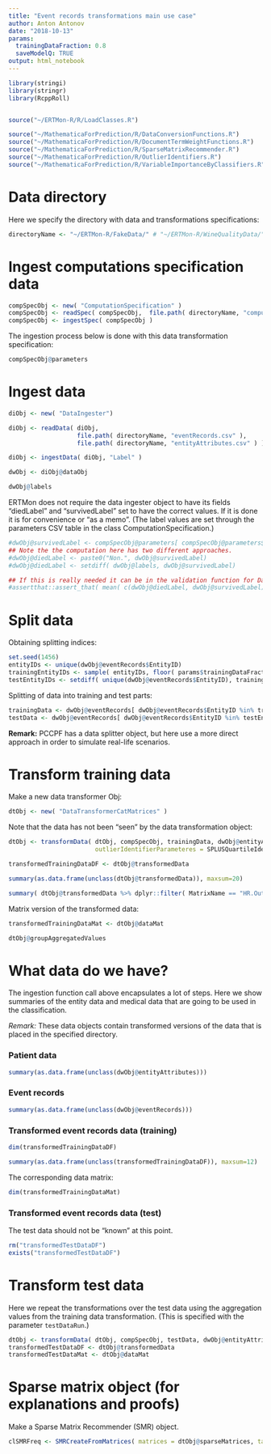```yaml
---
title: "Event records transformations main use case"
author: Anton Antonov
date: "2018-10-13"
params:
  trainingDataFraction: 0.8
  saveModelQ: TRUE
output: html_notebook
---
```


```r
library(stringi)
library(stringr)
library(RcppRoll)


source("~/ERTMon-R/R/LoadClasses.R")

source("~/MathematicaForPrediction/R/DataConversionFunctions.R")
source("~/MathematicaForPrediction/R/DocumentTermWeightFunctions.R")
source("~/MathematicaForPrediction/R/SparseMatrixRecommender.R")
source("~/MathematicaForPrediction/R/OutlierIdentifiers.R")
source("~/MathematicaForPrediction/R/VariableImportanceByClassifiers.R" )
```


# Data directory

Here we specify the directory with data and transformations specifications:

```r
directoryName <- "~/ERTMon-R/FakeData/" # "~/ERTMon-R/WineQualityData/"
```


# Ingest computations specification data

```r
compSpecObj <- new( "ComputationSpecification" )
compSpecObj <- readSpec( compSpecObj,  file.path( directoryName, "computationSpecification.csv" ) )  
compSpecObj <- ingestSpec( compSpecObj )
```

The ingestion process below is done with this data transformation specification:

```r
compSpecObj@parameters
```

# Ingest data

```r
diObj <- new( "DataIngester")

diObj <- readData( diObj, 
                   file.path( directoryName, "eventRecords.csv" ),
                   file.path( directoryName, "entityAttributes.csv" ) )

diObj <- ingestData( diObj, "Label" )

dwObj <- diObj@dataObj
```

```r
dwObj@labels
```

ERTMon does not require the data ingester object to have its fields "diedLabel" and "survivedLabel" set to have the correct values.
If it is done it is for convenience or "as a memo". 
(The label values are set through the parameters CSV table in the class ComputationSpecification.)

```r
#dwObj@survivedLabel <- compSpecObj@parameters[ compSpecObj@parameters$Variable == "Label","Critical.label"]
## Note the the computation here has two different approaches.
#dwObj@diedLabel <- paste0("Non.", dwObj@survivedLabel)
#dwObj@diedLabel <- setdiff( dwObj@labels, dwObj@survivedLabel)
```

```r
## If this is really needed it can be in the validation function for DataWrapper.
#assertthat::assert_that( mean( c(dwObj@diedLabel, dwObj@survivedLabel) %in% dwObj@labels ) == 1 )
```

# Split data

Obtaining splitting indices: 

```r
set.seed(1456)
entityIDs <- unique(dwObj@eventRecords$EntityID)
trainingEntityIDs <- sample( entityIDs, floor( params$trainingDataFraction * length(entityIDs) ) )
testEntityIDs <- setdiff( unique(dwObj@eventRecords$EntityID), trainingEntityIDs )
```

Splitting of data into training and test parts:

```r
trainingData <- dwObj@eventRecords[ dwObj@eventRecords$EntityID %in% trainingEntityIDs, ]
testData <- dwObj@eventRecords[ dwObj@eventRecords$EntityID %in% testEntityIDs, ]
```
   
**Remark:** PCCPF has a data splitter object, but here use a more direct approach in order to simulate real-life scenarios.

# Transform training data

Make a new data transformer Obj:

```r
dtObj <- new( "DataTransformerCatMatrices" )
```

Note that the data has not been "seen" by the data transformation object:

```r
dtObj <- transformData( dtObj, compSpecObj, trainingData, dwObj@entityAttributes[ dwObj@entityAttributes$EntityID %in% trainingEntityIDs, ], 
                        outlierIdentifierParameteres = SPLUSQuartileIdentifierParameters) # also HampelIdentifierParameters or QuartileIdentifierParameters
```

```r
transformedTrainingDataDF <- dtObj@transformedData
```

```r
summary(as.data.frame(unclass(dtObj@transformedData)), maxsum=20)
```

```r
summary( dtObj@transformedData %>% dplyr::filter( MatrixName == "HR.OutFrc" ) )
```

Matrix version of the transformed data:

```r
transformedTrainingDataMat <- dtObj@dataMat
```

  
```r
dtObj@groupAggregatedValues
```
  
# What data do we have?

The ingestion function call above encapsulates a lot of steps. 
Here we show summaries of the entity data and medical data that are going to be used in the classification.

*Remark:* These data objects contain transformed versions of the data that is placed in the specified directory.


### Patient data

```r
summary(as.data.frame(unclass(dwObj@entityAttributes)))
```

### Event records

```r
summary(as.data.frame(unclass(dwObj@eventRecords)))
```

### Transformed event records data (training)

```r
dim(transformedTrainingDataDF)
```

```r
summary(as.data.frame(unclass(transformedTrainingDataDF)), maxsum=12)
```
 
The corresponding data matrix:

```r
dim(transformedTrainingDataMat)
```
 
### Transformed event records data (test)

The test data should not be "known" at this point.

```r
rm("transformedTestDataDF")
exists("transformedTestDataDF")
```


# Transform test data

Here we repeat the transformations over the test data using the aggregation values from the training data transformation.
(This is specified with the parameter `testDataRun`.)

```r
dtObj <- transformData( dtObj, compSpecObj, testData, dwObj@entityAttributes[ dwObj@entityAttributes$EntityID %in% testEntityIDs, ], testDataRun = TRUE )
transformedTestDataDF <- dtObj@transformedData 
transformedTestDataMat <- dtObj@dataMat
```

# Sparse matrix object (for explanations and proofs)

Make a Sparse Matrix Recommender (SMR) object.

```r
clSMRFreq <- SMRCreateFromMatrices( matrices = dtObj@sparseMatrices, tagTypes = names(dtObj@sparseMatrices), itemColumnName = "EntityID" )
```

